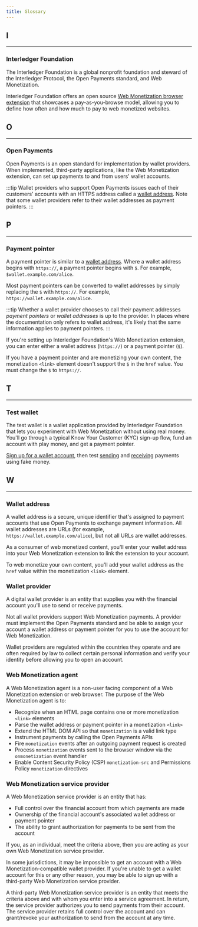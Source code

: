 ```yaml
---
title: Glossary
---
```



## I

<hr />

### Interledger Foundation

The <LinkOut href="https://interledger.org">Interledger Foundation</LinkOut> is a global nonprofit foundation and steward of the Interledger Protocol, the Open Payments standard, and Web Monetization.

Interledger Foundation offers an open source [Web Monetization browser extension](/supporters/get-started) that showcases a pay-as-you-browse model, allowing you to define how often and how much to pay to web monetized websites.

## O

<hr />

### Open Payments

<LinkOut href='https://openpayments.dev'>Open Payments</LinkOut> is an open
standard for implementation by wallet providers. When implemented, third-party
applications, like the Web Monetization extension, can set up payments to and
from users' wallet accounts.

:::tip
Wallet providers who support Open Payments issues each of their customers' accounts with an HTTPS address called a [wallet address](#wallet-address). Note that some wallet providers refer to their wallet addresses as payment pointers.
:::

## P

<hr />

### Payment pointer

A payment pointer is similar to a [wallet address](#wallet-address). Where a wallet address begins with `https://`, a payment pointer begins with `$`. For example, `$wallet.example.com/alice`.

Most payment pointers can be converted to wallet addresses by simply replacing the `$` with `https://`. For example, `https://wallet.example.com/alice`.

:::tip
Whether a wallet provider chooses to call their payment addresses _payment pointers_ or _wallet addresses_ is up to the provider. In places where the documentation only refers to wallet address, it's likely that the same information applies to payment pointers.
:::

If you're setting up Interledger Foundation's Web Monetization extension, you can enter either a wallet address (`https://`) or a payment pointer (`$`).

If you have a payment pointer and are monetizing your own content, the monetization `<link>` element doesn't support the `$` in the `href` value. You must change the `$` to `https://`.

## T

<hr />

### Test wallet

The test wallet is a wallet application provided by Interledger Foundation that lets you experiment with Web Monetization without using real money. You'll go through a typical Know Your Customer (KYC) sign-up flow, fund an account with play money, and get a payment pointer.

[Sign up for a wallet account](/guides/test-wallet-sign-up), then test [sending](/guides/send-test-payments) and [receiving](/guides/receive-test-payments) payments using fake money.

## W

<hr />

### Wallet address

A wallet address is a secure, unique identifier that's assigned to payment accounts that use Open Payments to exchange payment information. All wallet addresses are URLs (for example, `https://wallet.example.com/alice`), but not all URLs are wallet addresses.

As a consumer of web monetized content, you'll enter your wallet address into your Web Monetization extension to link the extension to your account.

To web monetize your own content, you'll add your wallet address as the `href` value within the monetization `<link>` element.

### Wallet provider

A digital wallet provider is an entity that supplies you with the financial account you'll use to send or receive payments.

Not all wallet providers support Web Monetization payments. A provider must implement the Open Payments standard and be able to assign your account a wallet address or payment pointer for you to use the account for Web Monetization.

Wallet providers are regulated within the countries they operate and are often required by law to collect certain personal information and verify your identity before allowing you to open an account.

### Web Monetization agent

A Web Monetization agent is a non-user facing component of a Web Monetization extension or web browser. The purpose of the Web Monetization agent is to:

- Recognize when an HTML page contains one or more monetization `<link>` elements
- Parse the wallet address or payment pointer in a monetization `<link>`
- Extend the HTML DOM API so that `monetization` is a valid link type
- Instrument payments by calling the Open Payments APIs
- Fire `monetization` events after an outgoing payment request is created
- Process `monetization` events sent to the browser window via the `onmonetization` event handler
- Enable Content Security Policy (CSP) `monetization-src` and Permissions Policy `monetization` directives

### Web Monetization service provider

A Web Monetization service provider is an entity that has:

- Full control over the financial account from which payments are made
- Ownership of the financial account's associated wallet address or payment pointer
- The ability to grant authorization for payments to be sent from the account

If you, as an individual, meet the criteria above, then you are acting as your own Web Monetization service provider.

In some jurisdictions, it may be impossible to get an account with a Web Monetization-compatible wallet provider. If you're unable to get a wallet account for this or any other reason, you may be able to sign up with a third-party Web Monetization service provider.

A third-party Web Monetization service provider is an entity that meets the criteria above and with whom you enter into a service agreement. In return, the service provider authorizes you to send payments from their account. The service provider retains full control over the account and can grant/revoke your authorization to send from the account at any time.
